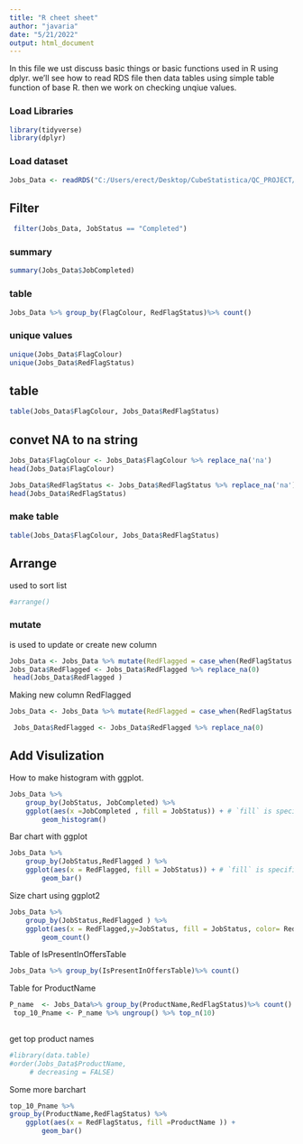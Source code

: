 ```yaml
---
title: "R cheet sheet"
author: "javaria"
date: "5/21/2022"
output: html_document
---
```


In this file we ust discuss basic things or basic functions used in R using dplyr. we'll see how to read RDS file then data tables using simple table function of base R. then we work on
checking unqiue values.

### Load Libraries

```r
library(tidyverse)
library(dplyr)
```

### Load dataset

```r
Jobs_Data <- readRDS("C:/Users/erect/Desktop/CubeStatistica/QC_PROJECT/QC_PredictiveML/VIEW_CoalesceKPIs.rds")
```

## Filter

```r
 filter(Jobs_Data, JobStatus == "Completed")
```

### summary

```r
summary(Jobs_Data$JobCompleted)
```

### table

```r
Jobs_Data %>% group_by(FlagColour, RedFlagStatus)%>% count()
```

### unique values

```r
unique(Jobs_Data$FlagColour)
unique(Jobs_Data$RedFlagStatus)

```

## table

```r
table(Jobs_Data$FlagColour, Jobs_Data$RedFlagStatus)
```

## convet NA to na string

```r
Jobs_Data$FlagColour <- Jobs_Data$FlagColour %>% replace_na('na')
head(Jobs_Data$FlagColour)
```

```r
Jobs_Data$RedFlagStatus <- Jobs_Data$RedFlagStatus %>% replace_na('na')
head(Jobs_Data$RedFlagStatus)
```

### make table

```r
table(Jobs_Data$FlagColour, Jobs_Data$RedFlagStatus)
```

## Arrange

used to sort list

```r
#arrange()
```

### mutate

is used to update or create new column

```r
Jobs_Data <- Jobs_Data %>% mutate(RedFlagged = case_when(RedFlagStatus == 'Not Ack' ~ '1'))
Jobs_Data$RedFlagged <- Jobs_Data$RedFlagged %>% replace_na(0)  
 head(Jobs_Data$RedFlagged )
```

Making new column RedFlagged

```r
Jobs_Data <- Jobs_Data %>% mutate(RedFlagged = case_when(RedFlagStatus == 'Not Ack' ~ '1'))

 Jobs_Data$RedFlagged <- Jobs_Data$RedFlagged %>% replace_na(0)  
```



## Add Visulization 

How to make histogram with ggplot.

```r
Jobs_Data %>%
    group_by(JobStatus, JobCompleted) %>%
    ggplot(aes(x =JobCompleted , fill = JobStatus)) + # `fill` is specific for histograms
        geom_histogram()
```

Bar chart with ggplot


```r
Jobs_Data %>%
    group_by(JobStatus,RedFlagged ) %>%
    ggplot(aes(x = RedFlagged, fill = JobStatus)) + # `fill` is specific for histograms
        geom_bar()
```

Size chart using ggplot2

```r
Jobs_Data %>%
    group_by(JobStatus,RedFlagged ) %>%
    ggplot(aes(x = RedFlagged,y=JobStatus, fill = JobStatus, color= RedFlagged)) + 
        geom_count()
```

Table of IsPresentInOffersTable


```r
Jobs_Data %>% group_by(IsPresentInOffersTable)%>% count()
```

Table for ProductName

```r
P_name  <- Jobs_Data%>% group_by(ProductName,RedFlagStatus)%>% count()
 top_10_Pname <- P_name %>% ungroup() %>% top_n(10)
     
```

get top product names 

```r
#library(data.table)
#order(Jobs_Data$ProductName,
     # decreasing = FALSE)
```



Some more barchart

```r
top_10_Pname %>%
group_by(ProductName,RedFlagStatus) %>%
    ggplot(aes(x = RedFlagStatus, fill =ProductName )) + 
        geom_bar()
```



